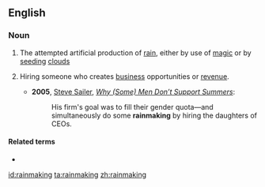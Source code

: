 ==English==
{{wikipedia}}

===Noun===
{{en-noun|-}}

# The attempted artificial production of [[rain]], either by use of [[magic]] or by [[seeding]] [[cloud]]s
# {{label|en|US|informal}} Hiring someone who creates [[business]] opportunities or [[revenue]].
#* '''2005''', [[w:Steve Sailer|Steve Sailer]], ''[http://www.vdare.com/sailer/050306_summers.htm Why (Some) Men Don’t Support Summers]'':
#*: His firm's goal was to fill their gender quota—and simultaneously do some '''rainmaking''' by hiring the daughters of CEOs.

====Related terms====
* {{l|en|rainmaker}}

[[id:rainmaking]]
[[ta:rainmaking]]
[[zh:rainmaking]]
